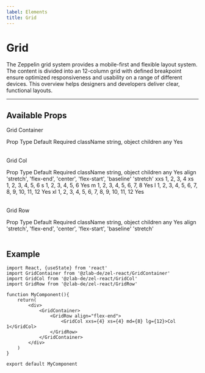 ```yaml
---
label: Elements
title: Grid
---
```



# Grid

The Zeppelin grid system provides a mobile-first and flexible layout system. The content is divided into an 12-column grid with defined breakpoint ensure optimized responsiveness and usability on a range of different devices. This overview helps designers and developers deliver clear, functional layouts.

---

## Available Props

Grid Container

<Table title="Grid Container Props" style={{ marginBottom: 60 }}>
  <TableHeader>
    <TableCell>Prop</TableCell>
    <TableCell>Type</TableCell>
    <TableCell>Default</TableCell>
    <TableCell>Required</TableCell>
  </TableHeader>
  <TableBody>
    <TableRow color="white">
      <TableCell scope="row" component="th">
        className
      </TableCell>
      <TableCell>string, object</TableCell>
      <TableCell />
      <TableCell />
    </TableRow>
    <TableRow color="gray">
      <TableCell scope="row" component="th">
        children
      </TableCell>
      <TableCell>any</TableCell>
      <TableCell />
      <TableCell>Yes</TableCell>
    </TableRow>
  </TableBody>
</Table>

Grid Col

<Table title="Grid Col Props" style={{ marginBottom: 60 }}>
  <TableHeader>
    <TableCell>Prop</TableCell>
    <TableCell>Type</TableCell>
    <TableCell>Default</TableCell>
    <TableCell>Required</TableCell>
  </TableHeader>
  <TableBody>
    <TableRow color="white">
      <TableCell scope="row" component="th">
        className
      </TableCell>
      <TableCell>string, object</TableCell>
      <TableCell />
      <TableCell />
    </TableRow>
    <TableRow color="gray">
      <TableCell scope="row" component="th">
        children
      </TableCell>
      <TableCell>any</TableCell>
      <TableCell />
      <TableCell>Yes</TableCell>
    </TableRow>
    <TableRow color="white">
      <TableCell scope="row" component="th">
        align
      </TableCell>
      <TableCell>
        'stretch', 'flex-end', 'center', 'flex-start', 'baseline'
      </TableCell>
      <TableCell>'stretch'</TableCell>
      <TableCell />
    </TableRow>
    <TableRow color="gray">
      <TableCell scope="row" component="th">
        xxs
      </TableCell>
      <TableCell>1, 2, 3, 4</TableCell>
      <TableCell />
      <TableCell />
    </TableRow>
    <TableRow color="white">
      <TableCell scope="row" component="th">
        xs
      </TableCell>
      <TableCell>1, 2, 3, 4, 5, 6</TableCell>
      <TableCell />
      <TableCell />
    </TableRow>
    <TableRow color="gray">
      <TableCell scope="row" component="th">
        s
      </TableCell>
      <TableCell>1, 2, 3, 4, 5, 6</TableCell>
      <TableCell />
      <TableCell>Yes</TableCell>
    </TableRow>
    <TableRow color="white">
      <TableCell scope="row" component="th">
        m
      </TableCell>
      <TableCell>1, 2, 3, 4, 5, 6, 7, 8</TableCell>
      <TableCell />
      <TableCell>Yes</TableCell>
    </TableRow>
    <TableRow color="gray">
      <TableCell scope="row" component="th">
        l
      </TableCell>
      <TableCell>1, 2, 3, 4, 5, 6, 7, 8, 9, 10, 11, 12</TableCell>
      <TableCell />
      <TableCell>Yes</TableCell>
    </TableRow>
    <TableRow color="white">
      <TableCell scope="row" component="th">
        xl
      </TableCell>
      <TableCell>1, 2, 3, 4, 5, 6, 7, 8, 9, 10, 11, 12</TableCell>
      <TableCell />
      <TableCell>Yes</TableCell>
    </TableRow>
  </TableBody>
</Table>

Grid Row

<Table title="Grid Row Props" style={{ marginBottom: 60 }}>
  <TableHeader>
    <TableCell>Prop</TableCell>
    <TableCell>Type</TableCell>
    <TableCell>Default</TableCell>
    <TableCell>Required</TableCell>
  </TableHeader>
  <TableBody>
    <TableRow color="white">
      <TableCell scope="row" component="th">
        className
      </TableCell>
      <TableCell>string, object</TableCell>
      <TableCell />
      <TableCell />
    </TableRow>
    <TableRow color="gray">
      <TableCell scope="row" component="th">
        children
      </TableCell>
      <TableCell>any</TableCell>
      <TableCell />
      <TableCell>Yes</TableCell>
    </TableRow>
    <TableRow color="white">
      <TableCell scope="row" component="th">
        align
      </TableCell>
      <TableCell>
        'stretch', 'flex-end', 'center', 'flex-start', 'baseline'
      </TableCell>
      <TableCell>'stretch'</TableCell>
      <TableCell />
    </TableRow>
  </TableBody>
</Table>

## Example

<div style={{ marginBottom: 30 }}>
  <GridExample />
</div>

```
import React, {useState} from 'react'
import GridContainer from '@zlab-de/zel-react/GridContainer'
import GridCol from '@zlab-de/zel-react/GridCol'
import GridRow from '@zlab-de/zel-react/GridRow'

function MyComponent(){
    return(
        <div>
            <GridContainer>
                <GridRow align="flex-end">
                    <GridCol xxs={4} xs={4} md={8} lg={12}>Col 1</GridCol>
                </GridRow>
            </GridContainer>
        </div>
    )
}

export default MyComponent
```
